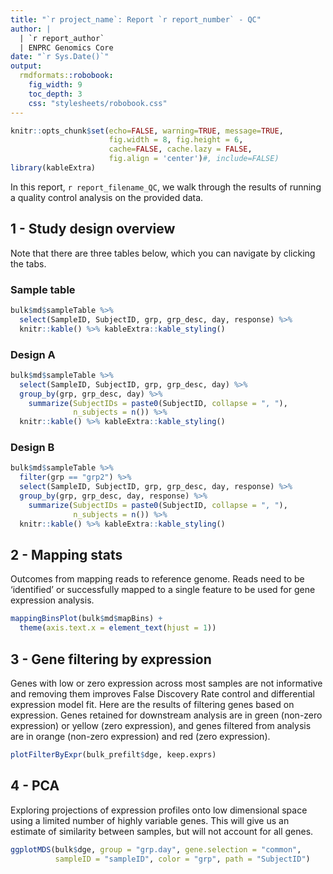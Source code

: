```yaml
---
title: "`r project_name`: Report `r report_number` - QC"
author: |
  | `r report_author`
  | ENPRC Genomics Core
date: "`r Sys.Date()`"
output: 
  rmdformats::robobook:
    fig_width: 9
    toc_depth: 3
    css: "stylesheets/robobook.css"
---
```


```r
knitr::opts_chunk$set(echo=FALSE, warning=TRUE, message=TRUE,
                      fig.width = 8, fig.height = 6,
                      cache=FALSE, cache.lazy = FALSE,
                      fig.align = 'center')#, include=FALSE)
library(kableExtra)
```

In this report, ``r report_filename_QC``, we walk through the results of running a quality control analysis on the provided data.

## 1 - Study design overview {.tabset}

<!-- Here's a template for presenting two different alternative designs requested by the client. In many cases, only one is necessary, so just delete Design B. -->

Note that there are three tables below, which you can navigate by clicking the tabs.

### Sample table

```r
bulk$md$sampleTable %>%
  select(SampleID, SubjectID, grp, grp_desc, day, response) %>%
  knitr::kable() %>% kableExtra::kable_styling()
```

### Design A

```r
bulk$md$sampleTable %>%
  select(SampleID, SubjectID, grp, grp_desc, day) %>%
  group_by(grp, grp_desc, day) %>%
    summarize(SubjectIDs = paste0(SubjectID, collapse = ", "),
              n_subjects = n()) %>%
  knitr::kable() %>% kableExtra::kable_styling()
```

### Design B

```r
bulk$md$sampleTable %>%
  filter(grp == "grp2") %>%
  select(SampleID, SubjectID, grp, grp_desc, day, response) %>%
  group_by(grp, grp_desc, day, response) %>%
    summarize(SubjectIDs = paste0(SubjectID, collapse = ", "),
              n_subjects = n()) %>%
  knitr::kable() %>% kableExtra::kable_styling()
```


## 2 - Mapping stats

Outcomes from mapping reads to reference genome. Reads need to be 'identified' or successfully mapped to a single feature to be used for gene expression analysis.

```r
mappingBinsPlot(bulk$md$mapBins) +
  theme(axis.text.x = element_text(hjust = 1))
```

## 3 - Gene filtering by expression

Genes with low or zero expression across most samples are not informative and removing them improves False Discovery Rate control and differential expression model fit. Here are the results of filtering genes based on expression. Genes retained for downstream analysis are in green (non-zero expression) or yellow (zero expression), and genes filtered from analysis are in orange (non-zero expression) and red (zero expression). 

```r
plotFilterByExpr(bulk_prefilt$dge, keep.exprs)
```


<!-- ## Relative log expression (RLE) normalization -->
<!-- [TDB] -->


## 4 - PCA

Exploring projections of expression profiles onto low dimensional space using a limited number of highly variable genes. This will give us an estimate of similarity between samples, but will not account for all genes.

```r
ggplotMDS(bulk$dge, group = "grp.day", gene.selection = "common",
          sampleID = "sampleID", color = "grp", path = "SubjectID")
```
